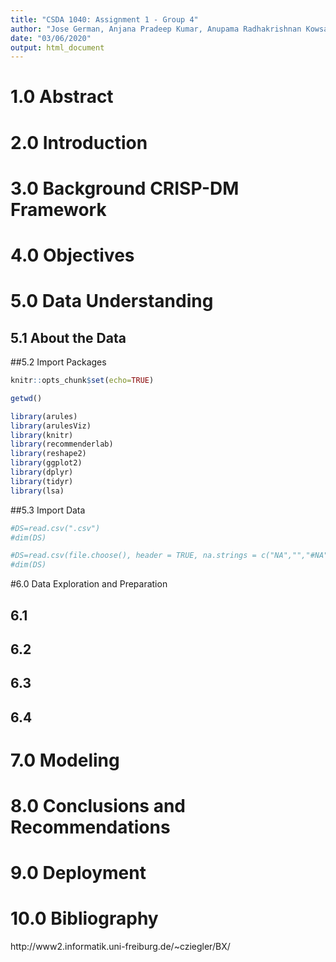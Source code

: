 ```yaml
---
title: "CSDA 1040: Assignment 1 - Group 4"
author: "Jose German, Anjana Pradeep Kumar, Anupama Radhakrishnan Kowsalya, Xenel Nazar"
date: "03/06/2020"
output: html_document
---
```


# 1.0 Abstract

# 2.0 Introduction

# 3.0 Background CRISP-DM Framework

# 4.0 Objectives

# 5.0 Data Understanding

## 5.1 About the Data

##5.2	Import Packages

```r
knitr::opts_chunk$set(echo=TRUE)
```

```r
getwd()
```

```r
library(arules)
library(arulesViz)
library(knitr)
library(recommenderlab)
library(reshape2)
library(ggplot2)
library(dplyr)
library(tidyr)
library(lsa)
```

##5.3	Import Data
```r
#DS=read.csv(".csv")
#dim(DS)

#DS=read.csv(file.choose(), header = TRUE, na.strings = c("NA","","#NA"))
#dim(DS)

```

#6.0	Data Exploration and Preparation

## 6.1

## 6.2

## 6.3

## 6.4

# 7.0 Modeling

# 8.0 Conclusions and Recommendations

# 9.0 Deployment

# 10.0 Bibliography

http://www2.informatik.uni-freiburg.de/~cziegler/BX/

